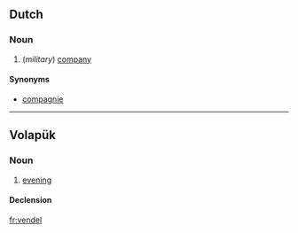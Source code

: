 ==Dutch==

===Noun===
{{nl-noun|g=g|vendels|pl2=vendelen|vendeltje}}

# {{obsolete|lang=nl}} (''military'') [[company]]

====Synonyms====
* [[compagnie]]

----

==Volapük==

===Noun===
{{vo-noun}}

# [[evening]]

====Declension====
{{vo-decl-noun}}

[[fr:vendel]]